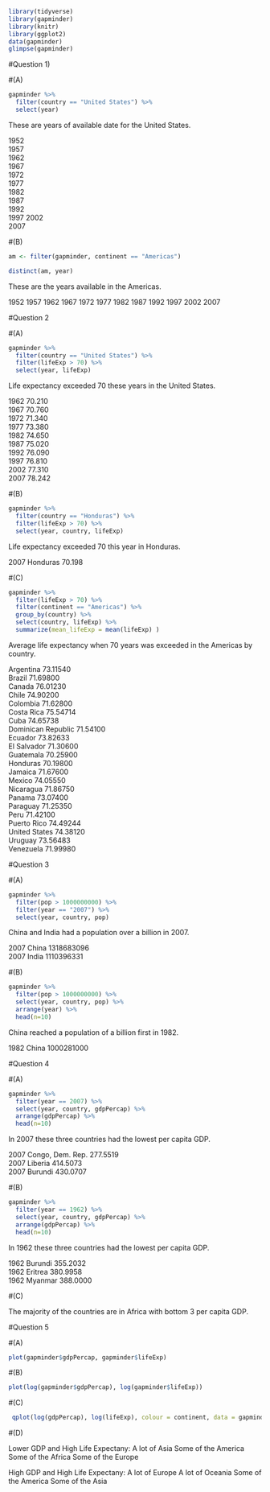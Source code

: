 

```{r}
library(tidyverse)
library(gapminder)
library(knitr)
library(ggplot2)
data(gapminder)
glimpse(gapminder)
```

#Question 1)

#(A)

```{r}
gapminder %>%
  filter(country == "United States") %>%
  select(year)
```
These are years of available date for the United States.

1952				
1957				
1962				
1967				
1972				
1977				
1982				
1987				
1992				
1997
2002				
2007	

#(B)

```{r}
am <- filter(gapminder, continent == "Americas") 

distinct(am, year)
```
These are the years available in the Americas.

1952 1957 1962 1967 1972 1977 1982 1987 1992 1997 2002 2007

#Question 2

#(A)

```{r}
gapminder %>%
  filter(country == "United States") %>%
  filter(lifeExp > 70) %>%
  select(year, lifeExp)
```
Life expectancy exceeded 70 these years in the United States.

1962	70.210			
1967	70.760			
1972	71.340			
1977	73.380			
1982	74.650			
1987	75.020			
1992	76.090			
1997	76.810			
2002	77.310			
2007	78.242	

#(B)

```{r}
gapminder %>%
  filter(country == "Honduras") %>%
  filter(lifeExp > 70) %>%
  select(year, country, lifeExp)
```
Life expectancy exceeded 70 this year in Honduras.

2007	Honduras	70.198	

#(C)

```{r}
gapminder %>%
  filter(lifeExp > 70) %>%
  filter(continent == "Americas") %>%
  group_by(country) %>%
  select(country, lifeExp) %>%
  summarize(mean_lifeExp = mean(lifeExp) )
```
Average life expectancy when 70 years was exceeded in the Americas by country.

Argentina	          73.11540			
Brazil	            71.69800			
Canada	            76.01230			
Chile	              74.90200			
Colombia	          71.62800			
Costa Rica	        75.54714			
Cuba	              74.65738			
Dominican Republic	71.54100			
Ecuador	            73.82633			
El Salvador       	71.30600	
Guatemala         	70.25900			
Honduras          	70.19800			
Jamaica           	71.67600			
Mexico            	74.05550			
Nicaragua         	71.86750			
Panama            	73.07400			
Paraguay          	71.25350			
Peru              	71.42100			
Puerto Rico        	74.49244			
United States     	74.38120	
Uruguay	            73.56483			
Venezuela         	71.99980

#Question 3

#(A)

```{r}
gapminder %>%
  filter(pop > 1000000000) %>%
  filter(year == "2007") %>%
  select(year, country, pop)
```
China and India had a population over a billion in 2007.

2007	China	1318683096		
2007	India	1110396331

#(B)

```{r}
gapminder %>%
  filter(pop > 1000000000) %>%
  select(year, country, pop) %>%
  arrange(year) %>%
  head(n=10)
```
China reached a population of a billion first in 1982.

1982	China	1000281000	

#Question 4

#(A)

```{r}
gapminder %>%
  filter(year == 2007) %>%
  select(year, country, gdpPercap) %>%
  arrange(gdpPercap) %>%
  head(n=10)
```
In 2007 these three countries had the lowest per capita GDP.

2007	Congo, Dem. Rep.	277.5519		
2007	Liberia	          414.5073		
2007	Burundi	          430.0707		

#(B)

```{r}
gapminder %>%
  filter(year == 1962) %>%
  select(year, country, gdpPercap) %>%
  arrange(gdpPercap) %>%
  head(n=10)
```
In 1962 these three countries had the lowest per capita GDP.

1962	Burundi	355.2032		
1962	Eritrea	380.9958		
1962	Myanmar	388.0000	

#(C)

The majority of the countries are in Africa with bottom 3 per capita GDP.

#Question 5

#(A)

```{r}
plot(gapminder$gdpPercap, gapminder$lifeExp)
```

#(B)

```{r}
plot(log(gapminder$gdpPercap), log(gapminder$lifeExp))
```

#(C)

```{r}
 qplot(log(gdpPercap), log(lifeExp), colour = continent, data = gapminder)
```

#(D)

Lower GDP and High Life Expectany:
A lot of Asia
Some of the America
Some of the Africa
Some of the Europe


High GDP and High Life Expectany:
A lot of Europe
A lot of Oceania
Some of the America
Some of the Asia


